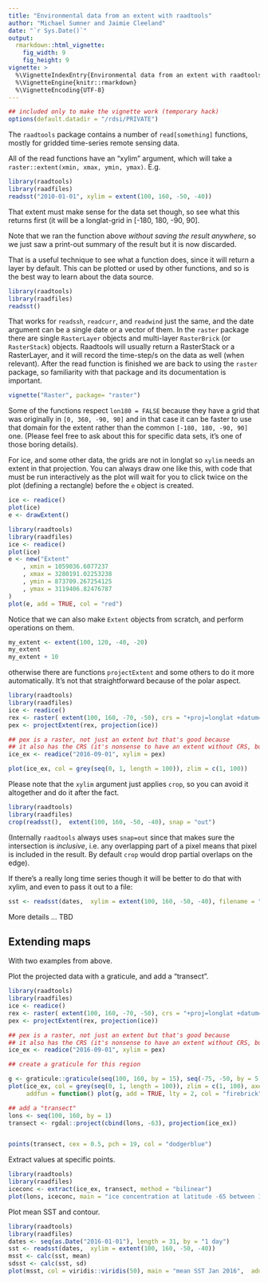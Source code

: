 ```yaml
---
title: "Environmental data from an extent with raadtools"
author: "Michael Sumner and Jaimie Cleeland"
date: "`r Sys.Date()`"
output:
  rmarkdown::html_vignette:
    fig_width: 9
    fig_height: 9
vignette: >
  %\VignetteIndexEntry{Environmental data from an extent with raadtools}
  %\VignetteEngine{knitr::rmarkdown}
  %\VignetteEncoding{UTF-8}
---
```



```r
## included only to make the vignette work (temporary hack)
options(default.datadir = "/rdsi/PRIVATE")
```
The `raadtools` package contains a number of `read[something]` functions, mostly for gridded time-series remote sensing data. 

All of the read functions have an "xylim" argument, which will take a `raster::extent(xmin, xmax, ymin, ymax)`. E.g. 

```r

library(raadtools)
library(raadfiles)
readsst("2010-01-01", xylim = extent(100, 160, -50, -40))
```

That extent must make sense for the data set though, so see what this returns first (it will be a longlat-grid in [-180, 180, -90, 90]. 


Note that we ran the function above *without saving the result anywhere*, so we just saw a print-out summary of the result but it is now discarded. 

That is a useful technique to see what a function does, since it will return a layer by default.  This can be plotted or used by other functions, and so is the best way to learn about the data source. 

```r
library(raadtools)
library(raadfiles)
readsst()
```

That works for `readssh`, `readcurr`, and `readwind` just the same, and the date argument can be a single date or a vector of them. In the `raster` package there are single `RasterLayer` objects and multi-layer `RasterBrick` (or `RasterStack`) objects. Raadtools will usually return a RasterStack or a RasterLayer, and it will record the time-step/s on the data as well (when relevant). After the read function is finished we are back to using the `raster` package, so familiarity with that package and its documentation is important. 

```r
vignette("Raster", package= "raster")
```

Some of the functions respect `lon180 = FALSE` because they have a grid that was originally in `[0, 360, -90, 90]` and in that case it can be faster to use that domain for the extent rather than the common `[-180, 180, -90, 90]` one.   (Please feel free to ask about this for specific data sets, it's one of those boring details). 

For ice, and some other data, the grids are not in longlat so `xylim` needs an extent in that projection. You can always draw one like this, with code that must be run interactively as the plot will wait for you to click twice on the plot (defining a rectangle) before the `e` object is created. 

```r
ice <- readice()  
plot(ice)
e <- drawExtent()
```

```r
library(raadtools)
library(raadfiles)
ice <- readice()  
plot(ice)
e <- new("Extent"
    , xmin = 1059036.6077237
    , xmax = 3280191.02253238
    , ymin = 873709.267254125
    , ymax = 3119406.82476787
)
plot(e, add = TRUE, col = "red")
```
Notice that we can also make `Extent` objects from scratch, and perform operations on them. 

```r
my_extent <- extent(100, 120, -40, -20)
my_extent
my_extent + 10

```


otherwise there are functions `projectExtent` and some others to do it more automatically. It's not that straightforward because of the polar aspect. 

```r
library(raadtools)
library(raadfiles)
ice <- readice() 
rex <- raster( extent(100, 160, -70, -50), crs = "+proj=longlat +datum=WGS84")
pex <- projectExtent(rex, projection(ice))

## pex is a raster, not just an extent but that's good because
## it also has the CRS (it's nonsense to have an extent without CRS, but that's life)
ice_ex <- readice("2016-09-01", xylim = pex)

plot(ice_ex, col = grey(seq(0, 1, length = 100)), zlim = c(1, 100))
```


Please note that the `xylim` argument just applies `crop`, so you can avoid it altogether and do it after the fact. 

```r
library(raadtools)
library(raadfiles)
crop(readsst(),  extent(100, 160, -50, -40), snap = "out")
```

(Internally `raadtools` always uses `snap=out` since that makes sure the intersection is *inclusive*, i.e. any overlapping part of a pixel means that pixel is included in the result. By default `crop` would drop partial overlaps on the edge). 


If there's a really long time series though it will be better to do that with xylim, and even to pass it out to a file: 

```R
sst <- readsst(dates,  xylim = extent(100, 160, -50, -40), filename = "mymegasplat.grd")
```

More details ... TBD


## Extending maps

With two examples from above. 


Plot the projected data with a graticule, and add a "transect". 

```r
library(raadtools)
library(raadfiles)
ice <- readice() 
rex <- raster( extent(100, 160, -70, -50), crs = "+proj=longlat +datum=WGS84")
pex <- projectExtent(rex, projection(ice))

## pex is a raster, not just an extent but that's good because
## it also has the CRS (it's nonsense to have an extent without CRS, but that's life)
ice_ex <- readice("2016-09-01", xylim = pex)

## create a graticule for this region

g <- graticule::graticule(seq(100, 160, by = 15), seq(-75, -50, by = 5), proj = projection(ice))
plot(ice_ex, col = grey(seq(0, 1, length = 100)), zlim = c(1, 100), axes = FALSE, 
     addfun = function() plot(g, add = TRUE, lty = 2, col = "firebrick"))

## add a "transect"
lons <- seq(100, 160, by = 1)
transect <- rgdal::project(cbind(lons, -63), projection(ice_ex))


points(transect, cex = 0.5, pch = 19, col = "dodgerblue")
```

Extract values at specific points. 

```r
library(raadtools)
library(raadfiles)
iceconc <- extract(ice_ex, transect, method = "bilinear")
plot(lons, iceconc, main = "ice concentration at latitude -65 between 100E and 160E")
```



Plot mean SST and contour. 

```r
library(raadtools)
library(raadfiles)
dates <- seq(as.Date("2016-01-01"), length = 31, by = "1 day")
sst <- readsst(dates,  xylim = extent(100, 160, -50, -40))
msst <- calc(sst, mean)
sdsst <- calc(sst, sd)
plot(msst, col = viridis::viridis(50), main = "mean SST Jan 2016",  addfun = function() contour(sdsst, add = TRUE))
```